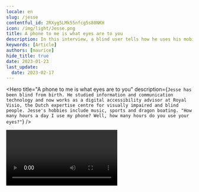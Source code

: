 ```yaml
---
locale: en
slug: /jesse
contentful_id: 2RXyg5LMk55nfcg5s80NKH
icon: /img/light/Jesse.png
title: A phone to me is what eyes are to you
description: In this interview, a blind user tells how he uses his mobile phone and which accessibility features he has activated.
keywords: [Article]
authors: [maurice]
hide_title: true
date: 2023-01-23
last_update:
  date: 2023-02-17
---
```


<Hero
  title="A phone to me is what eyes are to you"
  description={`Jesse has been blind from birth. He studied information and communication technology and now works as a digital accessibility advisor at Royal Visio, the Dutch expertise centre for visually impaired and blind people. Jesse's hobbies include music, sports and dragon boating. "How many hours a day I use my phone? Well, how many hours do you use your eyes?"`}
/>

<Video youTubeId="EZounOPzV9w" title="Interview with blind user Jesse" image="/img/light/Jesse.png" alt="Photo Jesse"/>

## What accessibility features have you set up on your phone?

I have set up most of the accessibility features because they are necessary for me as a blind person. I've made a few adjustments, because I think they work better.

I have [VoiceOver](/en/stats/screen-reader) activated on my iPhone. I've made some adjustments within VoiceOver: the speaking speed is very high (95), and unnecessary information is turned off. I have limited the extra information that is not needed to use the content.

In addition, I use a Braille display that I linked through VoiceOver so that I can use apps with speech and braille. Everything on screen and spoken is also pushed to the Braille display. So I can feel with my fingers what is being said.

Within VoiceOver I also have Screen Curtain activated. This puts my screen on black, so people can't watch along. It also saves the battery. To make the screen even darker by default, I have [Dark Mode](/en/stats/dark-mode) always on.

Furthermore, the [font size](/en/stats/font-size) is as small as possible. Since I can't see it, it doesn't matter, but it’s handy for VoiveOver to have a lot of text on the screen at once.

Finally, the automatic [rotation](/en/stats/screen-orientation-landscape) of my phone is turned off.

## More interviews with end users

<TwoColumnBlock>
  <LeftColumn>
    <ColumnRow>
      <Quote
        quote="How many hours a day I use my phone? How many hours do you use your eyes?"
        name="Jesse"
        image="/img/light/Jesse.png"
        alt="Photo Jesse"
        linkLabel="Read the interview with Jesse"
        url="/en/articles/jesse"
      />
    </ColumnRow>
    <ColumnRow>
      <Quote
        quote="I’m not disabled, the world disables me."
        name="Darice"
        image="/img/light/Interview-met-dove-eindgebruiken-over-inzetten-van-toegankelijkheid-in-mobiele-apps.jpg"
        alt="Photo Darice"
        linkLabel="Read the interview with Darice"
        url="/en/articles/darice"
      />
    </ColumnRow>
    <ColumnRow>
      <Quote
        quote="My iPhone is my third eye."
        name="Jeroen"
        image="/img/light/Blinde-app-gebruiker-Jeroen.jpg"
        alt="Jeroen - Asset"
        linkLabel="Read the interview with Jeroen"
        url="/en/articles/jeroen"
      />
    </ColumnRow>
  </LeftColumn>
  <RightColumn>
    <ColumnRow>
      <Quote
        quote="I try to reduce overstimulation on my mobile phone."
        name="Colinda"
        image="/img/light/colinda.jpg"
        alt="Colinda"
        linkLabel="Read the interview with Colinda"
        url="/en/articles/colinda"
      />
    </ColumnRow>
    <ColumnRow>
      <Quote
        quote="Accessibility features could also be aesthetically pleasing."
        name="Onno"
        image="/img/light/Interview-met-slechtziende-gebruiker-over-mobiele-applicaties-op-telefoons.jpg"
        alt="Photo Onno"
        linkLabel="Read the interview with Onno"
        url="/en/articles/onno"
      />
    </ColumnRow>
    <ColumnRow>
      <Quote
        quote="Resizing texts is a necessity for me. "
        name="Edith"
        image="/img/light/Edith-s.jpg"
        alt="Picture of Edith"
        linkLabel="Read the interview with Edith"
        url="/en/articles/edith"
      />
    </ColumnRow>
  </RightColumn>
</TwoColumnBlock>
